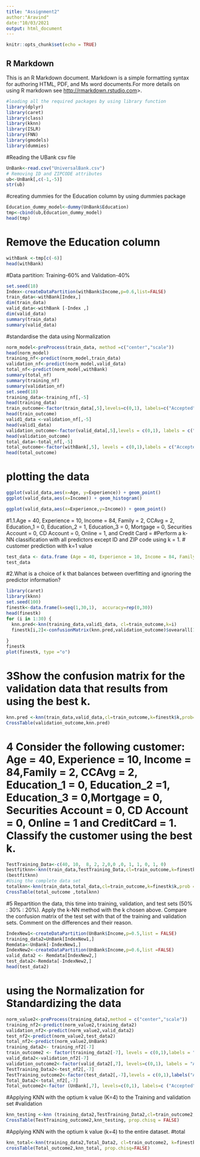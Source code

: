 ```yaml
---
title: "Assignment2"
author:"Aravind"
date:"10/03/2021
output: html_document
---
```


```r
knitr::opts_chunk$set(echo = TRUE)
```

## R Markdown

This is an R Markdown document. Markdown is a simple formatting syntax for authoring HTML, PDF, and Ms word documents.For more details on using R markdown see <http://rmarkdown.rstudio.com>>.


```r
#loading all the required packages by using library function
library(dplyr)
library(caret)
library(class)
library(kknn)
library(ISLR)
library(FNN)
library(gmodels)
library(dummies)
```
#Reading the UBank csv file
```r
UnBank<-read.csv("UniversalBank.csv")
# Removing ID and ZIPCODE attributes
ub<-UnBank[,c(-1,-5)]
str(ub)
```
#creating dummies for the Education column by using dummies package

```r
Education_dummy_model<-dummy(UnBank$Education)
tmp<-cbind(ub,Education_dummy_model)
head(tmp)
```

# Remove the Education column
```r
withBank <-tmp[c(-6)]
head(withBank)
```
#Data partition: Training-60% and Validation-40%
```r
set.seed(18)
Index<-createDataPartition(withBank$Income,p=0.6,list=FALSE)
train_data<-withBank[Index,]
dim(train_data)
valid_data<-withBank [-Index ,]
dim(valid_data)
summary(train_data)
summary(valid_data)
```
#standardise the data using Normalization
```r
norm_model<-preProcess(train_data, method =c("center","scale"))
head(norm_model)
training_nf<-predict(norm_model,train_data)
validation_nf<-predict(norm_model,valid_data)
total_nf<-predict(norm_model,withBank)
summary(total_nf)
summary(training_nf)
summary(validation_nf)
set.seed(18)
training_data<-training_nf[,-5]
head(training_data)
train_outcome<-factor(train_data[,5],levels=c(0,1), labels=c("Accepted","Refused"))
head(train_outcome)
valid1_data <-validation_nf[,-5]
head(valid1_data)
validation_outcome<-factor(valid_data[,5],levels = c(0,1), labels = c("Accepted","Refused"))
head(validation_outcome)
total_data<-total_nf[,-5]
total_outcome<-factor(withBank[,5], levels = c(0,1),labels = c("Accepted","Refused"))
head(total_outcome)
```
# plotting the data
```r

ggplot(valid_data,aes(x=Age, y=Experience)) + geom_point()
ggplot(valid_data,aes(x=Income)) + geom_histogram()

ggplot(valid_data,aes(x=Experience,y=Income)) + geom_point()

```
#1.1.Age = 40, Experience = 10, Income = 84, Family = 2, CCAvg = 2, Education_1 = 0, Education_2 = 1, Education_3 = 0, Mortgage = 0, Securities Account = 0, CD Account = 0, Online = 1, and Credit Card = #Perform a k-NN classification with all predictors except ID and ZIP code using k = 1.
# customer prediction with k=1 value

```r
test_data <- data.frame (Age = 40, Experience = 10, Income = 84, Family = 2, CCAvg = 2, Education_1 = 0, Education_2 = 1, Education_3 = 0, Mortgage = 0, Securities.Account = 0, CD.Account = 0, Online = 1,  CreditCard=1,stringsAsFactors = FALSE)
test_data
```
#2.What is a choice of k that balances between overfitting and ignoring the predictor information?
```r
library(caret)
library(kknn)
set.seed(100)
finestk<-data.frame(k=seq(1,30,1),  accuracy=rep(0,30))
head(finestk)
for (i in 1:30) {
  knn.pred<-knn(training_data,valid1_data, cl=train_outcome,k=i)
  finestk[i,2]<-confusionMatrix(knn.pred,validation_outcome)$ovearall[1]
  
}
finestk
plot(finestk, type ="o")
```





# 3Show the confusion matrix for the validation data that results from using the best k.
```r
knn.pred <-knn(train_data,valid_data,cl=train_outcome,k=finestk$k,prob=TRUE)
CrossTable(validation_outcome,knn.pred)
```
# 4 Consider the following customer: Age = 40, Experience = 10, Income = 84,Family = 2, CCAvg = 2, Education_1 = 0, Education_2 =1, Education_3 = 0,Mortgage = 0, Securities Account = 0, CD Account = 0, Online = 1 and CreditCard = 1. Classify the customer using the best k.
```r
TestTraining_Data<-c(40, 10,  8, 2, 2,0,0 ,0, 1, 1, 0, 1, 0)
bestfitknn<-knn(train_data,TestTraining_Data,cl=train_outcome,k=finestk$k,prob=TRUE)
(bestfitknn)
#Using the complete data set
totalknn<-knn(train_data,total_data,cl=train_outcome,k=finestk$k,prob = TRUE)
CrossTable(total_outcome ,totalknn)
```
#5 Repartition the data, this time into training, validation, and test sets (50% : 30% : 20%). Apply the k-NN method with the k chosen above. Compare the confusion matrix of the test set with that of the training and validation sets. Comment on the differences and their reason.
```r
IndexNew1<-createDataPartition(UnBank$Income,p=0.5,list = FALSE)
training_data2=UnBank[IndexNew1,]
Remdata<-UnBank[-IndexNew1,]
IndexNew2<-createDataPartition(UnBank$Income,p=0.6,list =FALSE)
valid_data2 <- Remdata[IndexNew2,]
test_data2<-Remdata[-IndexNew2,]
head(test_data2)
```
# using the Normalization for Standardizing the data 
```r
norm_value2<-preProcess(training_data2,method = c("center","scale"))
training_nf2<-predict(norm_value2,training_data2)
validation_nf2<-predict(norm_value2,valid_data2)
test_nf2<-predict(norm_value2,test_data2)
total_nf2<-predict(norm_value2,UnBank)
training_data2<- training_nf2[-7]
train_outcome2 <- factor(training_data2[-7], levels = c(0,1),labels = "Accepted","Refused")
valid_data2<-validation_nf2[-7]
validation_outcome2<-factor(valid_data2[,7], levels=c(0,1), labels = "Accepted","Refused")
TestTraining_Data2<-test_nf2[,-7]
TestTraining_outcome2<-factor(test_data2[,-7],levels = c(0,1),labels("Accepted","Refused"))
Total_Data2<-total_nf2[,-7]
Total_outcome2<-factor (UnBank[,7], levels=c(0,1), labels=c ("Accepted","Refused"))
```



#Applying KNN with the optium k value (K=4)  to the  Training and validation set
#validation
```r
knn_testing <-knn (training_data2,TestTraining_Data2,cl=train_outcome2, k=finestk_fit$k, prob = TRUE)
CrossTable(TestTraining_outcome2,knn_testing, prop.chisq = FALSE)
```


#Applying KNN with the optium k value (k=4) to the entire dataset.
#total
```r
knn_total<-knn(training_data2,Total_Data2, cl=train_outcome2, k=finestk$k, prob=TRUE)
crossTable(Total_outcome2,knn_total, prop.chisq=FALSE)
```


